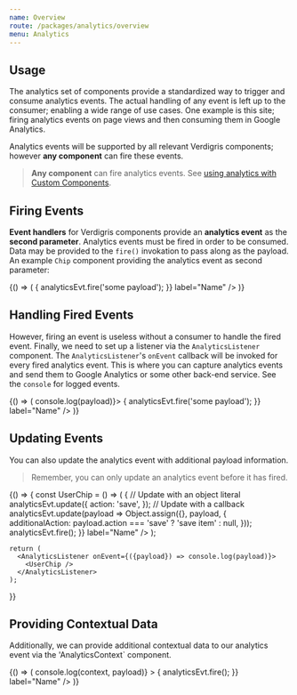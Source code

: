 ```yaml
---
name: Overview
route: /packages/analytics/overview
menu: Analytics
---
```



## Usage

The analytics set of components provide a standardized way to trigger and consume analytics events. The actual handling of any event is left up to the consumer; enabling a wide range of use cases. One example is this site; firing analytics events on page views and then consuming them in Google Analytics.

Analytics events will be supported by all relevant Verdigris components; however **any component** can fire these events.

> **Any component** can fire analytics events. See [using analytics with Custom Components](/packages/analytics/custom-components).

## Firing Events

**Event handlers** for Verdigris components provide an **analytics event** as the **second parameter**. Analytics events must be fired in order to be consumed. Data may be provided to the `fire()` invokation to pass along as the payload. An example `Chip` component providing the analytics event as second parameter:

<Playground>
  {() => (
    <Chip
      clickable
      onClick={(evt, analyticsEvt) => {
        analyticsEvt.fire('some payload');
      }}
      label="Name"
    />
  )}
</Playground>

## Handling Fired Events

However, firing an event is useless without a consumer to handle the fired event. Finally, we need to set up a listener via the `AnalyticsListener` component. The `AnalyticsListener`'s `onEvent` callback will be invoked for every fired analytics event. This is where you can capture analytics events and send them to Google Analytics or some other back-end service. See the `console` for logged events.

<Playground data-test="handling-fired-events">
  {() => (
    <AnalyticsListener onEvent={({ payload }) => console.log(payload)}>
      <Chip
        clickable
        onClick={(evt, analyticsEvt) => {
          analyticsEvt.fire('some payload');
        }}
        label="Name"
      />
    </AnalyticsListener>
  )}
</Playground>

## Updating Events

You can also update the analytics event with additional payload information.

> Remember, you can only update an analytics event before it has fired.

<Playground data-test="updating-event">
  {() => {
    const UserChip = () => (
      <Chip
        clickable
        onClick={(evt, analyticsEvt) => {
          // Update with an object literal
          analyticsEvt.update({
            action: 'save',
          });
          // Update with a callback
          analyticsEvt.update(payload => Object.assign({},
            payload,
            {
              additionalAction: payload.action === 'save' ? 'save item' : null,
            }));
          analyticsEvt.fire();
        }}
        label="Name" />
    );

    return (
      <AnalyticsListener onEvent={({payload}) => console.log(payload)}>
        <UserChip />
      </AnalyticsListener>
    );

}}

</Playground>

## Providing Contextual Data

Additionally, we can provide additional contextual data to our analytics event via the 'AnalyticsContext` component.

<Playground data-test="contextual-data">
  {() => (
    <AnalyticsListener
      onEvent={({ context, payload }) => console.log(context, payload)}
    >
      <AnalyticsContext data={{ oidToken: 'User:1' }}>
        <AnalyticsContext data={{ friend: 'User:2' }}>
          <Chip
            clickable
            onClick={(evt, analyticsEvt) => {
              analyticsEvt.fire();
            }}
            label="Name"
          />
        </AnalyticsContext>
      </AnalyticsContext>
    </AnalyticsListener>
  )}
</Playground>
